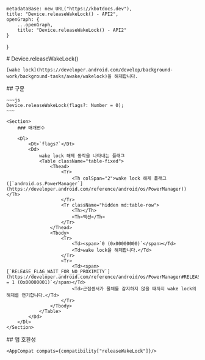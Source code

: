 
    metadataBase: new URL("https://kbotdocs.dev"),
    title: "Device.releaseWakeLock() - API2",
    openGraph: {
        ...openGraph,
        title: "Device.releaseWakeLock() - API2"
    }
}

<Section>
    # Device.releaseWakeLock()

    [wake lock](https://developer.android.com/develop/background-work/background-tasks/awake/wakelock)을 해제합니다.
</Section>
<Section>
    ## 구문

    ~~~js
    Device.releaseWakeLock(flags?: Number = 0);
    ~~~

    <Section>
        ### 매개변수

        <Dl>
            <Dt>`flags?`</Dt>
            <Dd>
                wake lock 해제 동작을 나타내는 플래그
                <Table className="table-fixed">
                    <Thead>
                        <Tr>
                            <Th colSpan="2">wake lock 해제 플래그 ([`android.os.PowerManager`](https://developer.android.com/reference/android/os/PowerManager))</Th>
                        </Tr>
                        <Tr className="hidden md:table-row">
                            <Th></Th>
                            <Th>액션</Th>
                        </Tr>
                    </Thead>
                    <Tbody>
                        <Tr>
                            <Td><span>`0 (0x00000000)`</span></Td>
                            <Td>wake lock을 해제합니다.</Td>
                        </Tr>
                        <Tr>
                            <Td><span>[`RELEASE_FLAG_WAIT_FOR_NO_PROXIMITY`](https://developer.android.com/reference/android/os/PowerManager#RELEASE_FLAG_WAIT_FOR_NO_PROXIMITY)` = 1 (0x00000001)`</span></Td>
                            <Td>근접센서가 물체를 감지하지 않을 때까지 wake lock의 해제를 연기합니다.</Td>
                        </Tr>
                    </Tbody>
                </Table>
            </Dd>
        </Dl>
    </Section>
</Section>
<Section>
    ## 앱 호환성

    <AppCompat compats={compatibility["releaseWakeLock"]}/>
</Section>